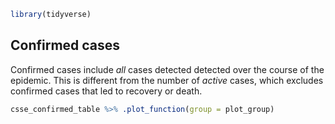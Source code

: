 ```r
library(tidyverse)
```

## Confirmed cases

Confirmed cases include _all_ cases detected detected over the course of the epidemic.
This is different from the number of _active_ cases, which excludes confirmed cases that led to recovery or death.

```r
csse_confirmed_table %>% .plot_function(group = plot_group)
```
